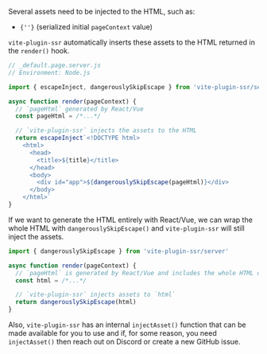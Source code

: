Several assets need to be injected to the HTML, such as:
<ul  className="inline-code-break">
  <li><code>{'<script type="module" src="/assets/some-script.fbdfdef8.js">'}</code></li>
  <li><code>{'<link rel="stylesheet" type="text/css" href="/assets/some-css.d65b3120.css">'}</code></li>
  <li><code>{'<link rel="preload" as="font" crossorigin type="font/ttf" href="/assets/some-font.2bc54814.ttf">'}</code></li>
  <li><code>{'<link rel="modulepreload" as="script" type="text/javascript" href="/assets/some-script.e046d7f2.js">'}</code></li>
  <li><code>{'<script>window.__vite_plugin_ssr__pageContext = {_pageId:"\u002Fpages\u002FinjectAssets"}</script>'}</code> (serialized initial <code>pageContext</code> value)</li>
</ul>

`vite-plugin-ssr` automatically inserts these assets to the HTML returned in the `render()` hook.

```js
// _default.page.server.js
// Environment: Node.js

import { escapeInject, dangerouslySkipEscape } from 'vite-plugin-ssr/server'

async function render(pageContext) {
  // `pageHtml` generated by React/Vue
  const pageHtml = /*...*/

  // `vite-plugin-ssr` injects the assets to the HTML
  return escapeInject`<!DOCTYPE html>
    <html>
      <head>
        <title>${title}</title>
      </head>
      <body>
        <div id="app">${dangerouslySkipEscape(pageHtml)}</div>
      </body>
    </html>`
}
```

If we want to generate the HTML entirely with React/Vue, we can wrap the whole HTML with `dangerouslySkipEscape()` and `vite-plugin-ssr` will still inject the assets.

```js
import { dangerouslySkipEscape } from 'vite-plugin-ssr/server'

async function render(pageContext) {
  // `pageHtml` is generated by React/Vue and includes the whole HTML document
  const html = /*...*/

  // `vite-plugin-ssr` injects assets to `html`
  return dangerouslySkipEscape(html)
}
```

Also, `vite-plugin-ssr` has an internal `injectAsset()` function that can be made available for you to use and
if, for some reason, you need `injectAsset()` then reach out on Discord or create a new GitHub issue.
